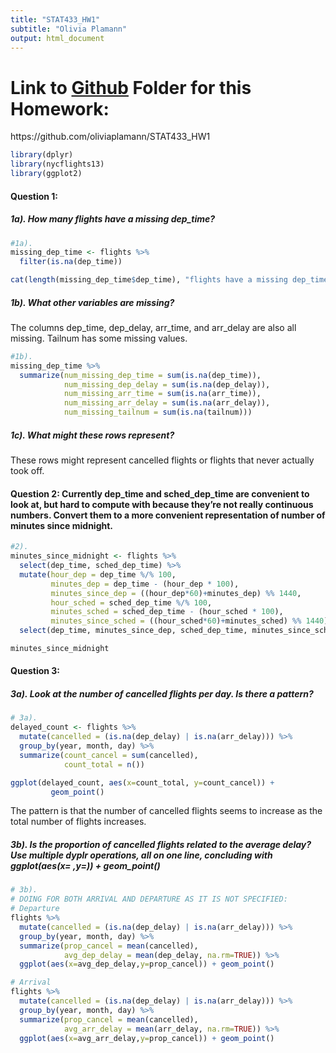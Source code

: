 ```yaml
---
title: "STAT433_HW1"
subtitle: "Olivia Plamann"
output: html_document
---
```


# Link to [Github](https://github.com/oliviaplamann/STAT433_HW1) Folder for this Homework:
https://github.com/oliviaplamann/STAT433_HW1


```r
library(dplyr)
library(nycflights13)
library(ggplot2)
```

#### Question 1:
##### 1a). How many flights have a missing dep_time? 
```r
#1a).
missing_dep_time <- flights %>%
  filter(is.na(dep_time))

cat(length(missing_dep_time$dep_time), "flights have a missing dep_time")
```

##### 1b). What other variables are missing? 
The columns dep_time, dep_delay, arr_time, and arr_delay are also all missing.  Tailnum has some missing values.
```r
#1b).
missing_dep_time %>%
  summarize(num_missing_dep_time = sum(is.na(dep_time)),
            num_missing_dep_delay = sum(is.na(dep_delay)),
            num_missing_arr_time = sum(is.na(arr_time)),
            num_missing_arr_delay = sum(is.na(arr_delay)),
            num_missing_tailnum = sum(is.na(tailnum)))
```

##### 1c). What might these rows represent?
These rows might represent cancelled flights or flights that never actually took off.

#### Question 2: Currently dep_time and sched_dep_time are convenient to look at, but hard to compute with because they’re not really continuous numbers. Convert them to a more convenient representation of number of minutes since midnight.
```r
#2).
minutes_since_midnight <- flights %>%
  select(dep_time, sched_dep_time) %>%
  mutate(hour_dep = dep_time %/% 100,
         minutes_dep = dep_time - (hour_dep * 100),
         minutes_since_dep = ((hour_dep*60)+minutes_dep) %% 1440,
         hour_sched = sched_dep_time %/% 100,
         minutes_sched = sched_dep_time - (hour_sched * 100),
         minutes_since_sched = ((hour_sched*60)+minutes_sched) %% 1440) %>%
  select(dep_time, minutes_since_dep, sched_dep_time, minutes_since_sched)

minutes_since_midnight

```

#### Question 3: 
##### 3a). Look at the number of cancelled flights per day. Is there a pattern? 
```r
# 3a).
delayed_count <- flights %>%
  mutate(cancelled = (is.na(dep_delay) | is.na(arr_delay))) %>%
  group_by(year, month, day) %>%
  summarize(count_cancel = sum(cancelled),
            count_total = n())

ggplot(delayed_count, aes(x=count_total, y=count_cancel)) +
         geom_point()
```
The pattern is that the number of cancelled flights seems to increase as the total number of flights increases.

##### 3b). Is the proportion of cancelled flights related to the average delay? Use multiple dyplr operations, all on one line, concluding with ggplot(aes(x= ,y=)) + geom_point()

```r
# 3b).
# DOING FOR BOTH ARRIVAL AND DEPARTURE AS IT IS NOT SPECIFIED:
# Departure
flights %>%
  mutate(cancelled = (is.na(dep_delay) | is.na(arr_delay))) %>%
  group_by(year, month, day) %>%
  summarize(prop_cancel = mean(cancelled),
            avg_dep_delay = mean(dep_delay, na.rm=TRUE)) %>%
  ggplot(aes(x=avg_dep_delay,y=prop_cancel)) + geom_point()

# Arrival
flights %>%
  mutate(cancelled = (is.na(dep_delay) | is.na(arr_delay))) %>%
  group_by(year, month, day) %>%
  summarize(prop_cancel = mean(cancelled),
            avg_arr_delay = mean(arr_delay, na.rm=TRUE)) %>%
  ggplot(aes(x=avg_arr_delay,y=prop_cancel)) + geom_point()
```


